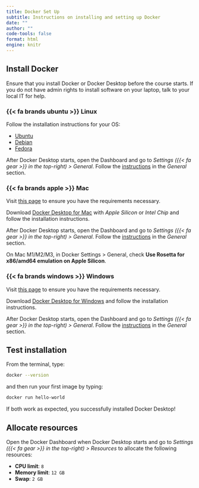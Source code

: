 ```yaml
---
title: Docker Set Up
subtitle: Instructions on installing and setting up Docker
date: ""
author: ""
code-tools: false
format: html
engine: knitr
---
```


## Install Docker

Ensure that you install Docker or Docker Desktop before the course starts. If you do not have admin rights to install software on your laptop, talk to your local IT for help.

### {{< fa brands ubuntu >}} Linux

Follow the installation instructions for your OS:

  - [Ubuntu](https://docs.docker.com/install/linux/docker-ce/ubuntu/)
  - [Debian](https://docs.docker.com/install/linux/docker-ce/debian/)
  - [Fedora](https://docs.docker.com/install/linux/docker-ce/fedora/)

After Docker Desktop starts, open the Dashboard and go to *Settings ({{< fa gear >}} in the top-right) > General*. Follow the [instructions](https://docs.docker.com/desktop/settings/linux/) in the _General_ section.

### {{< fa brands apple >}} Mac

Visit [this page](https://docs.docker.com/docker-for-mac/install/#what-to-know-before-you-install) to ensure you have the requirements necessary.

Download [Docker Desktop for Mac](https://hub.docker.com/editions/community/docker-ce-desktop-mac) with _Apple Silicon_ or _Intel Chip_ and follow the installation instructions.

After Docker Desktop starts, open the Dashboard and go to *Settings ({{< fa gear >}} in the top-right) > General*. Follow the [instructions](https://docs.docker.com/desktop/settings/mac/) in the _General_ section.

::: {.callout-important}
On Mac M1/M2/M3, in Docker Settings > General, check **Use Rosetta for x86/amd64 emulation on Apple Silicon**.
:::

### {{< fa brands windows >}} Windows

Visit [this page](https://docs.docker.com/desktop/install/windows-install/) to ensure you have the requirements necessary.

Download [Docker Desktop for Windows](https://hub.docker.com/editions/community/docker-ce-desktop-windows) and follow the installation instructions. 

After Docker Desktop starts, open the Dashboard and go to *Settings ({{< fa gear >}} in the top-right) > General*. Follow the [instructions](https://docs.docker.com/desktop/settings/windows//) in the _General_ section.

## Test installation

From the terminal, type:

```bash
docker --version
```

and then run your first image by typing:

```bash
docker run hello-world
```

If both work as expected, you successfully installed Docker Desktop!

## Allocate resources 

Open the Docker Dashboard when Docker Desktop starts and go to *Settings ({{< fa gear >}} in the top-right) > Resources* to allocate the following resources: 

  - **CPU limit**: `8`  
  - **Memory limit**: `12 GB`  
  - **Swap**: `2 GB`  
